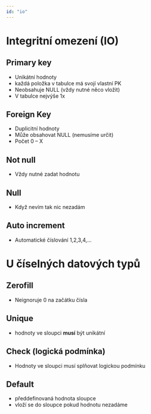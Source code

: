 ```yaml
---
id: "io"
---
```

# Integritní omezení (IO)

## Primary key

- Unikátní hodnoty
- každá položka v tabulce má svojí vlastní PK
- Neobsahuje NULL (vždy nutné něco vložit)
- V tabulce nejvýše 1x

## Foreign Key

- Duplicitní hodnoty
- Může obsahovat NULL (nemusíme určit)
- Počet 0 – X

## Not null

- Vždy nutné zadat hodnotu

## Null

- Když nevím tak nic nezadám

## Auto increment

- Automatické číslování 1,2,3,4,…

# U číselných datových typů

## Zerofill

- Neignoruje 0 na začátku čísla

## Unique
- hodnoty ve sloupci **musí** být unikátní

## Check (logická podmínka)
- Hodnoty ve sloupci musí splňovat logickou podmínku

## Default 
- předdefinovaná hodnota sloupce
- vloží se do sloupce pokud hodnotu nezadáme